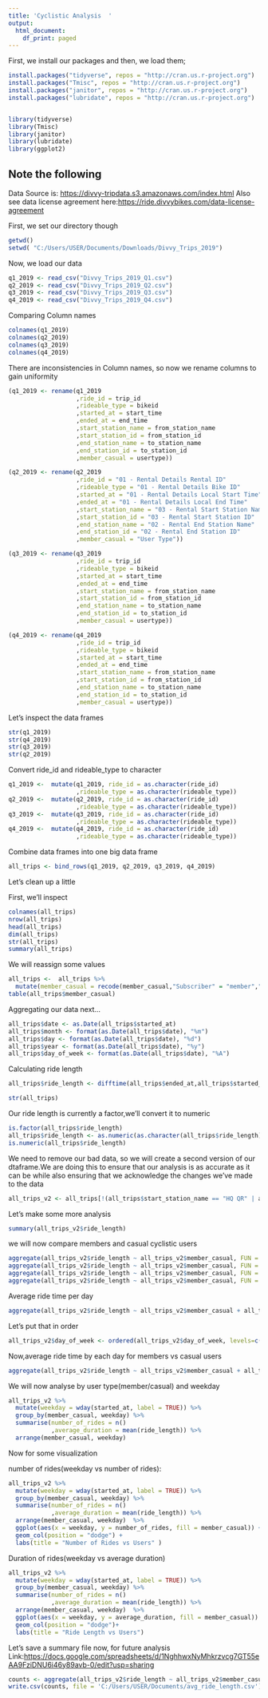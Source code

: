 ---
title: 'Cyclistic Analysis  '
output:
  html_document:
    df_print: paged
---

First, we install our packages and then, we load them;

```{r}
install.packages("tidyverse", repos = "http://cran.us.r-project.org")
install.packages("Tmisc", repos = "http://cran.us.r-project.org")
install.packages("janitor", repos = "http://cran.us.r-project.org")
install.packages("lubridate", repos = "http://cran.us.r-project.org")


library(tidyverse)
library(Tmisc)
library(janitor)
library(lubridate)
library(ggplot2)

```

## Note the following

Data Source is: <https://divvy-tripdata.s3.amazonaws.com/index.html> Also see data license agreement here:<https://ride.divvybikes.com/data-license-agreement>

First, we set our directory though

```{r}
getwd()
setwd( "C:/Users/USER/Documents/Downloads/Divvy_Trips_2019")
```

Now, we load our data

```{r}
q1_2019 <- read_csv("Divvy_Trips_2019_Q1.csv")
q2_2019 <- read_csv("Divvy_Trips_2019_Q2.csv")
q3_2019 <- read_csv("Divvy_Trips_2019_Q3.csv")
q4_2019 <- read_csv("Divvy_Trips_2019_Q4.csv")
```

Comparing Column names

```{r}
colnames(q1_2019)
colnames(q2_2019)
colnames(q3_2019)
colnames(q4_2019)
```

There are inconsistencies in Column names, so now we rename columns to gain uniformity

```{r}
(q1_2019 <- rename(q1_2019
                   ,ride_id = trip_id
                   ,rideable_type = bikeid 
                   ,started_at = start_time  
                   ,ended_at = end_time  
                   ,start_station_name = from_station_name 
                   ,start_station_id = from_station_id 
                   ,end_station_name = to_station_name 
                   ,end_station_id = to_station_id 
                   ,member_casual = usertype))

(q2_2019 <- rename(q2_2019
                   ,ride_id = "01 - Rental Details Rental ID"
                   ,rideable_type = "01 - Rental Details Bike ID" 
                   ,started_at = "01 - Rental Details Local Start Time"  
                   ,ended_at = "01 - Rental Details Local End Time"  
                   ,start_station_name = "03 - Rental Start Station Name" 
                   ,start_station_id = "03 - Rental Start Station ID"
                   ,end_station_name = "02 - Rental End Station Name" 
                   ,end_station_id = "02 - Rental End Station ID"
                   ,member_casual = "User Type"))

(q3_2019 <- rename(q3_2019
                   ,ride_id = trip_id
                   ,rideable_type = bikeid 
                   ,started_at = start_time  
                   ,ended_at = end_time  
                   ,start_station_name = from_station_name 
                   ,start_station_id = from_station_id 
                   ,end_station_name = to_station_name 
                   ,end_station_id = to_station_id 
                   ,member_casual = usertype))

(q4_2019 <- rename(q4_2019
                   ,ride_id = trip_id
                   ,rideable_type = bikeid 
                   ,started_at = start_time  
                   ,ended_at = end_time  
                   ,start_station_name = from_station_name 
                   ,start_station_id = from_station_id 
                   ,end_station_name = to_station_name 
                   ,end_station_id = to_station_id 
                   ,member_casual = usertype))
```

Let's inspect the data frames

```{r}
str(q1_2019)
str(q4_2019)
str(q3_2019)
str(q2_2019)
```

Convert ride_id and rideable_type to character

```{r}
q1_2019 <-  mutate(q1_2019, ride_id = as.character(ride_id)
                   ,rideable_type = as.character(rideable_type))
q2_2019 <-  mutate(q2_2019, ride_id = as.character(ride_id)
                   ,rideable_type = as.character(rideable_type))
q3_2019 <-  mutate(q3_2019, ride_id = as.character(ride_id)
                   ,rideable_type = as.character(rideable_type)) 
q4_2019 <-  mutate(q4_2019, ride_id = as.character(ride_id)
                   ,rideable_type = as.character(rideable_type))
```

Combine data frames into one big data frame

```{r}
all_trips <- bind_rows(q1_2019, q2_2019, q3_2019, q4_2019)
```

Let's clean up a little

First, we'll inspect

```{r}
colnames(all_trips)
nrow(all_trips)
head(all_trips)
dim(all_trips)
str(all_trips)  
summary(all_trips)
```

We will reassign some values

```{r}
all_trips <-  all_trips %>% 
  mutate(member_casual = recode(member_casual,"Subscriber" = "member","Customer" = "casual"))
table(all_trips$member_casual)
```

Aggregating our data next...

```{r}
all_trips$date <- as.Date(all_trips$started_at) 
all_trips$month <- format(as.Date(all_trips$date), "%m")
all_trips$day <- format(as.Date(all_trips$date), "%d")
all_trips$year <- format(as.Date(all_trips$date), "%y")
all_trips$day_of_week <- format(as.Date(all_trips$date), "%A")

```

Calculating ride length

```{r}
all_trips$ride_length <- difftime(all_trips$ended_at,all_trips$started_at)

str(all_trips)

```

Our ride length is currently a factor,we'll convert it to numeric

```{r}
is.factor(all_trips$ride_length)
all_trips$ride_length <- as.numeric(as.character(all_trips$ride_length))
is.numeric(all_trips$ride_length)
```

We need to remove our bad data, so we will create a second version of our dtaframe.We are doing this to ensure that our analysis is as accurate as it can be while also ensuring that we acknowledge the changes we've made to the data

```{r}
all_trips_v2 <- all_trips[!(all_trips$start_station_name == "HQ QR" | all_trips$ride_length<0),]
```

Let's make some more analysis

```{r}
summary(all_trips_v2$ride_length)
```

we will now compare members and casual cyclistic users

```{r}
aggregate(all_trips_v2$ride_length ~ all_trips_v2$member_casual, FUN = mean)
aggregate(all_trips_v2$ride_length ~ all_trips_v2$member_casual, FUN = median)
aggregate(all_trips_v2$ride_length ~ all_trips_v2$member_casual, FUN = max)
aggregate(all_trips_v2$ride_length ~ all_trips_v2$member_casual, FUN = min)
```

Average ride time per day

```{r}
aggregate(all_trips_v2$ride_length ~ all_trips_v2$member_casual + all_trips_v2$day_of_week, FUN = mean)
```

Let's put that in order

```{r}
all_trips_v2$day_of_week <- ordered(all_trips_v2$day_of_week, levels=c("Sunday", "Monday", "Tuesday", "Wednesday", "Thursday", "Friday", "Saturday"))
```

Now,average ride time by each day for members vs casual users

```{r}
aggregate(all_trips_v2$ride_length ~ all_trips_v2$member_casual + all_trips_v2$day_of_week, FUN = mean)
```

We will now analyse by user type(member/casual) and weekday

```{r}
all_trips_v2 %>% 
  mutate(weekday = wday(started_at, label = TRUE)) %>%  
  group_by(member_casual, weekday) %>%  
  summarise(number_of_rides = n()						 
            ,average_duration = mean(ride_length)) %>% 		
  arrange(member_casual, weekday)							

```

Now for some visualization

number of rides(weekday vs number of rides):

```{r}
all_trips_v2 %>% 
  mutate(weekday = wday(started_at, label = TRUE)) %>% 
  group_by(member_casual, weekday) %>% 
  summarise(number_of_rides = n()
            ,average_duration = mean(ride_length)) %>% 
  arrange(member_casual, weekday)  %>% 
  ggplot(aes(x = weekday, y = number_of_rides, fill = member_casual)) +
  geom_col(position = "dodge") +
  labs(title = "Number of Rides vs Users" )
```

Duration of rides(weekday vs average duration)

```{r}
all_trips_v2 %>% 
  mutate(weekday = wday(started_at, label = TRUE)) %>% 
  group_by(member_casual, weekday) %>% 
  summarise(number_of_rides = n()
            ,average_duration = mean(ride_length)) %>% 
  arrange(member_casual, weekday)  %>% 
  ggplot(aes(x = weekday, y = average_duration, fill = member_casual)) +
  geom_col(position = "dodge")+
  labs(title = "Ride Length vs Users")
```

Let's save a summary file now, for future analysis Link:<https://docs.google.com/spreadsheets/d/1NghhwxNyMhkrzvcg7GT55eAA9FziDNU6i46y89avb-0/edit?usp=sharing>

```{r}
counts <- aggregate(all_trips_v2$ride_length ~ all_trips_v2$member_casual + all_trips_v2$day_of_week, FUN = mean)
write.csv(counts, file = 'C:/Users/USER/Documents/avg_ride_length.csv')

```
